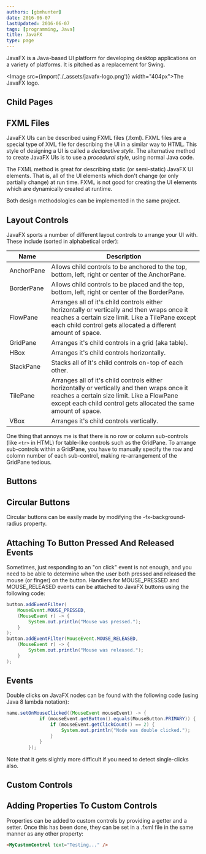 ```yaml
---
authors: [gbmhunter]
date: 2016-06-07
lastUpdated: 2016-06-07
tags: [programming, Java]
title: JavaFX
type: page
---
```


JavaFX is a Java-based UI platform for developing desktop applications on a variety of platforms. It is pitched as a replacement for Swing.

<Image src={import('./_assets/javafx-logo.png')} width="404px">The JavaFX logo.</Image>

## Child Pages

<ChildPages />

## FXML Files

JavaFX UIs can be described using FXML files (.fxml). FXML files are a special type of XML file for describing the UI in a similar way to HTML. This style of designing a UI is called a _declarative style_. The alternative method to create JavaFX UIs is to use a _procedural style_, using normal Java code.

The FXML method is great for describing static (or semi-static) JavaFX UI elements. That is, all of the UI elements which don't change (or only partially change) at run time. FXML is not good for creating the UI elements which are dynamically created at runtime.

Both design methodologies can be implemented in the same project.

## Layout Controls

JavaFX sports a number of different layout controls to arrange your UI with. These include (sorted in alphabetical order):


<table>
    <thead>
        <tr>
            <th>Name</th>
            <th>Description</th>
        </tr>
    </thead>
<tbody >
<tr >
<td >AnchorPane </td>

<td >Allows child controls to be anchored to the top, bottom, left, right or center of the AnchorPane.</td>
</tr>
<tr >

<td >BorderPane </td>

<td >Allows child controls to be placed and the top, bottom, left, right or center of the BorderPane.</td>
</tr>
<tr >

<td >FlowPane </td>

<td >Arranges all of it's child controls either horizontally or vertically and then wraps once it reaches a certain size limit. Like a TilePane except each child control gets allocated a different amount of space.</td>
</tr>
<tr >

<td >GridPane </td>

<td >Arranges it's child controls in a grid (aka table).</td>
</tr>
<tr >

<td >HBox </td>

<td >Arranges it's child controls horizontally.</td>
</tr>
<tr >

<td >StackPane </td>

<td >Stacks all of it's child controls on-top of each other.</td>
</tr>
<tr >

<td >TilePane </td>

<td >Arranges all of it's child controls either horizontally or vertically and then wraps once it reaches a certain size limit. Like a FlowPane except each child control gets allocated the same amount of space.</td>
</tr>
<tr >

<td >VBox</td>

<td >Arranges it's child controls vertically.</td>
</tr>
</tbody>
</table>


One thing that annoys me is that there is no row or column sub-controls (like `<tr>` in HTML) for table-like controls such as the GridPane. To arrange sub-controls within a GridPane, you have to manually specify the row and colomn number of each sub-control, making re-arrangement of the GridPane tedious.

## Buttons

## Circular Buttons

Circular buttons can be easily made by modifying the -fx-background-radius property.

## Attaching To Button Pressed And Released Events

Sometimes, just responding to an "on click" event is not enough, and you need to be able to determine when the user both pressed and released the mouse (or finger) on the button. Handlers for MOUSE_PRESSED  and MOUSE_RELEASED events can be attached to JavaFX buttons using the following code:

```java    
button.addEventFilter(
    MouseEvent.MOUSE_PRESSED,
    (MouseEvent r) -> {
        System.out.println("Mouse was pressed.");
    }
);
button.addEventFilter(MouseEvent.MOUSE_RELEASED,
    (MouseEvent r) -> {
        System.out.println("Mouse was released.");
    }
);
```

## Events

Double clicks on JavaFX nodes can be found with the following code (using Java 8 lambda notation):

```java    
name.setOnMouseClicked((MouseEvent mouseEvent) -> {
            if (mouseEvent.getButton().equals(MouseButton.PRIMARY)) {
                if (mouseEvent.getClickCount() == 2) {
                    System.out.println("Node was double clicked.");
                }
            }
        });
```

Note that it gets slightly more difficult if you need to detect single-clicks also.

## Custom Controls

## Adding Properties To Custom Controls

Properties can be added to custom controls by providing a getter and a setter. Once this has been done, they can be set in a .fxml file in the same manner as any other property:

```html    
<MyCustomControl text="Testing..." />
```
